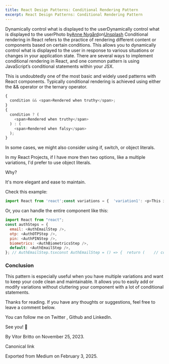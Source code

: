 ```yaml
---
title: React Design Patterns: Conditional Rendering Pattern
excerpt: React Design Patterns: Conditional Rendering Pattern
---
```


Dynamically control what is displayed to the userDynamically control what is displayed to the userPhoto by[Anne Nygård](https://unsplash.com/@polarmermaid?utm_source=medium&utm_medium=referral)on[Unsplash](https://unsplash.com?utm_source=medium&utm_medium=referral)
Conditional rendering in React refers to the practice of rendering different content or components based on certain conditions. This allows you to dynamically control what is displayed to the user in response to various situations or changes in your application state. There are several ways to implement conditional rendering in React, and one common pattern is using JavaScript’s conditional statements within your JSX.

This is undoubtedly one of the most basic and widely used patterns with React components.
Typically conditional rendering is achieved using either the && operator or the ternary operator.

```js
{
  condition && <span>Rendered when truthy</span>;
}
{
  condition ? (
    <span>Rendered when truthy</span>
  ) : (
    <span>Rendered when falsy</span>
  );
}
```

In some cases, we might also consider using if, switch, or object literals.

In my React Projects, if I have more then two options, like a multiple variations, I'd prefer to use object literals.

Why?

It's more elegant and ease to maintain.

Check this example:

```js
import React from 'react';const variations = {  'variation1': <p>This is variation 1.</p>,  'variation2': <p>This is variation 2.</p>,  'default': <p>This is the default variation.</p>,};const MyComponent = ({ variation }) => {  // Use the variation prop to dynamically select the content  const content = variations[variation] ?? variations['default'];  return (    <div>      <h2>Conditional Rendering Example</h2>      {content}    </div>  );}// Example usageconst App = () => {  return (    <>      <MyComponent variation="variation1" />      <MyComponent variation="variation2" />      <MyComponent variation="unknownVariation" />    </>  );}export default App;
```

Or, you can handle the entire component like this:

```js
import React from "react";
const authSteps = {
  email: <AuthEmailStep />,
  otp: <AuthOTPStep />,
  pin: <AuthPINStep />,
  biometrics: <AuthBiometricsStep />,
  default: <AuthEmailStep />,
}; // AuthEmailStep.tsxconst AuthEmailStep = () => {  return (    // code goes here...  );}// AuthOTPStep.tsxconst AuthOTPStep = () => {  return (    // code goes here...  );}// AuthPINStep.tsxconst AuthPINStep = () => {  return (    // code goes here...  );}// AuthBiometricsStep.tsxconst AuthBiometricsStep = () => {  return (    // code goes here...  );}// AuthContainer.tsxconst AuthContainer = () => {  // Let's assume that we're using a Custom Hook to fetch the data from   // some service in Back-end and that service returns the OTP step.  const { step } = useAuthStep()  // authComponent will be the AuthOTPStep component.  const authComponent = authSteps[step] ?? authSteps['default'];  return (    <>       {authComponent}    </>  );}export default AuthContainer;
```

### Conclusion

This pattern is especially useful when you have multiple variations and want to keep your code clean and maintainable. It allows you to easily add or modify variations without cluttering your component with a lot of conditional statements.

Thanks for reading. If you have any thoughts or suggestions, feel free to leave a comment below.

You can follow me on Twitter , Github and LinkedIn.

See you! 👋

By Vitor Britto on November 25, 2023.

Canonical link

Exported from Medium on February 3, 2025.
